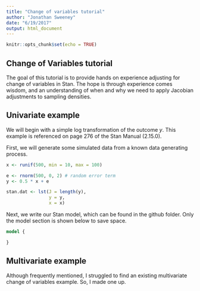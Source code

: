 ```yaml
---
title: "Change of variables tutorial"
author: "Jonathan Sweeney"
date: "6/19/2017"
output: html_document
---
```


```r
knitr::opts_chunk$set(echo = TRUE)
```

## Change of Variables tutorial

The goal of this tutorial is to provide hands on experience adjusting for change of variables in Stan.  The hope is through experience comes wisdom, and an understanding of when and why we need to apply Jacobian adjustments to sampling densities.

## Univariate example

We will begin with a simple log transformation of the outcome $y$.  This example is referenced on page 276 of the Stan Manual (2.15.0).

First, we will generate some simulated data from a known data generating process.

```r
x <- runif(500, min = 10, max = 100)

e <- rnorm(500, 0, 2) # random error term
y <- 0.5 * x + e

stan.dat <- lst(J = length(y),
                y = y,
                x = x)
```

Next, we write our Stan model, which can be found in the github folder.  Only the model section is shown below to save space.

```stan
model {

}
```

## Multivariate example

Although frequently mentioned, I struggled to find an existing multivariate change of variables example.  So, I made one up.